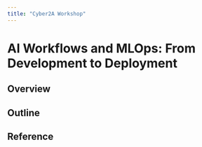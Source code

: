 ```yaml
---
title: "Cyber2A Workshop"
---
```


# AI Workflows and MLOps: From Development to Deployment

## Overview

## Outline 

## Reference 
